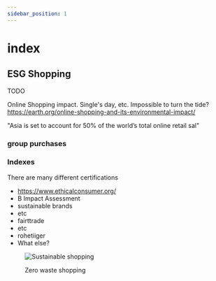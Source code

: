```yaml
---
sidebar_position: 1
---
```


# index


## ESG Shopping

TODO

Online Shopping impact. Single's day, etc. Impossible to turn the tide? https://earth.org/online-shopping-and-its-environmental-impact/

"Asia is set to account for 50% of the world’s total online retail sal"

### group purchases

### Indexes

There are many different certifications

* https://www.ethicalconsumer.org/
* B Impact Assessment
* sustainable brands
* etc
* fairttrade
* etc
* rohetiiger
* What else?

<figure><img src="https://images.unsplash.com/photo-1584473457406-6240486418e9?crop=entropy&#x26;cs=tinysrgb&#x26;fm=jpg&#x26;ixid=MnwxOTcwMjR8MHwxfHNlYXJjaHwyfHxzdXN0YWluYWJsZSUyMHNob3BwaW5nfGVufDB8fHx8MTY2NTQ4NDY1Ng&#x26;ixlib=rb-1.2.1&#x26;q=80" alt="Sustainable shopping"><figcaption><p>Zero waste shopping</p></figcaption></figure>

